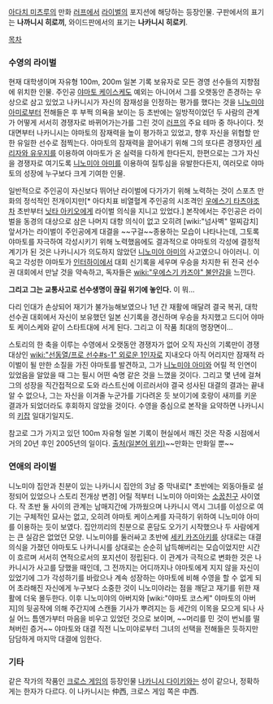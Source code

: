[[아다치 미츠루]]의 만화 [[러프]]에서 [[라이벌]]의 포지션에 해당하는 등장인물. 구판에서의 표기는 '''나까니시 히로끼''', 와이드판에서의 표기는 '''나카니시 히로키'''.

[[목차]]

=== 수영의 라이벌 ===
현재 대학생이며 자유형 100m, 200m 일본 기록 보유자로 모든 경영 선수들의 지향점에 위치한 인물. 주인공 [[야마토 케이스케]]도 예외는 아니어서 그를 오랫동안 존경하는 우상으로 삼고 있었고 나카니시가 자신의 잠재성을 인정하는 평가를 했다는 것을 [[니노미야 아미]]로부터 전해들은 후 부쩍 의욕을 보이는 등 초반에는 일방적이었던 두 사람의 관계가 어떻게 서서히 경쟁자로 바뀌어가는가를 그린 것이 [[러프]]의 주요 테마 중 하나이다. 첫 대면부터 나카니시는 야마토의 잠재력을 높이 평가하고 있었고, 향후 자신을 위협할 만한 유일한 선수로 점찍는다. 야마토의 잠재력을 끌어내기 위해 그의 또다른 경쟁자인 [[세리자와 유우지]]를 이용하여 야마토가 온 실력을 다하게 한다든지, 한편으로는 그가 자신을 경쟁자로 여기도록 [[니노미야 아미]]를 이용하여 질투심을 유발한다든지, 여러모로 야마토의 성장에 누구보다 크게 기여한 인물. 

일반적으로 주인공이 자신보다 뛰어난 라이벌에 다가가기 위해 노력하는 것이 스포츠 만화의 정석적인 전개이지만[* 아다치표 비열혈계 주인공의 시조격인 [[우에스기 타츠야]]조차 초반부터 [[닛타 아키오]]에게 라이벌 의식을 지니고 있었다.] 본작에서는 주인공은 라이벌을 동경의 대상으로 삼은 나머지 대항 의식이 없고 오히려 [wiki:"넘사벽" 멀찌감치] 앞서가는 라이벌이 주인공에게 대결을 ~~구걸~~종용하는 모습이 나타나는데, 그토록 야마토를 자극하여 각성시키기 위해 노력했음에도 결과적으로 야마토의 각성에 결정적 계기가 된 것은 나카니시가 의도하지 않았던 [[니노미야 아미]]의 사고였으니 아이러니. 이윽고 각성한 야마토가 [[인터하이]]에서 대회 신기록을 세우며 우승을 차지한 뒤 전국 선수권 대회에서 만날 것을 약속하고, 독자들은 [[wiki:"우에스기 카즈야" 불안감]]을 느낀다.


'''그리고 그는 교통사고로 선수생명이 끊길 위기에 놓인다.''' 이 뭐...


다리 인대가 손상되어 재기가 불가능해보였으나 1년 간 재활에 매달려 결국 복귀, 대학 선수권 대회에서 자신이 보유했던 일본 신기록을 경신하며 우승을 차지했고 드디어 야마토 케이스케와 같이 스타트대에 서게 된다. 그리고 이 작품 최대의 명장면이...

스토리의 한 축을 이루는 수영에서 오랫동안 경쟁자가 없어 오직 자신의 기록만이 경쟁 대상인 [[wiki:"선동열/프로 선수#s-1" 외로운 1인자]]로 지내오다 아직 어리지만 잠재적 라이벌이 될 만한 소질을 가진 야마토를 발견하고, 그가 [[니노미야 아미]]와 어릴 적 인연이 있었음을 알았을 때 그는 필시 어떤 숙명 같은 것을 느꼈을 것이다. 그리고 몇 년에 걸쳐 그의 성장을 직간접적으로 도와 라스트신에 이르러서야 결국 성사된 대결의 결과는 끝내 알 수 없으나, 그는 자신을 이겨줄 누군가를 기다려온 듯 보이기에 호랑이 새끼를 키운 결과가 되었더라도 후회하지 않았을 것이다. 수영을 중심으로 본작을 요약하면 나카니시의 [[키잡]] 일대기일지도.

참고로 그가 가지고 있던 100m 자유형 일본 기록이 현실에서 깨진 것은 작중 시점에서 거의 20년 후인 2005년의 일이다.  [http://ja.wikipedia.org/wiki/100m%E8%87%AA%E7%94%B1%E5%BD%A2%E3%81%AE%E6%AD%B4%E4%BB%A3%E6%97%A5%E6%9C%AC%E8%A8%98%E9%8C%B2%E4%B8%80%E8%A6%A7 출처(일본어 위키)]~~만화는 만화일 뿐~~

=== 연애의 라이벌 ===
니노미야 집안과 친분이 있는 나카니시 집안의 3남 중 막내로[* 초반에는 외동아들로 설정되어 있었으나 스토리 전개상 변경] 어릴 적부터 니노미야 아미와는 [[소꿉친구]] 사이였다. 작 초반 둘 사이의 관계는 남매지간에 가까웠으며 나카니시 역시 그녀를 이성으로 여기는 구체적인 묘사는 없고, 오히려 야마토 케이스케를 자극하기 위하여 니노미야 아미를 이용하는 듯이 보였다. 집안끼리의 친분으로 혼담도 오가기 시작했으나 두 사람에게는 큰 실감은 없었던 모양. 니노미야를 둘러싸고 초반에 [[세키 카즈아키]]를 상대로는 대결 의식을 가졌던 야마토도 나카니시를 상대로는 순순히 납득해버리는 모습이었지만 시간이 흐르며 서서히 연적으로서의 포지션이 정립된다. 이 관계가 극적으로 변화한 것은 나카니시가 사고를 당했을 때인데, 그 전까지는 어디까지나 야마토에게 지지 않을 자신이 있었기에 그가 각성하기를 바랐으나 계속 성장하는 야마토에 비해 수영을 할 수 없게 되어 초라해진 자신에게 누구보다 소중한 것이 니노미야라는 점을 깨닫고 재기를 위한 재활에 더욱 몰두한다. 이후 니노미야의 아버지와 [wiki:"야마토 코스케" 야마토의 아버지]의 뒷공작에 의해 주간지에 스캔들 기사가 뿌려지는 등 세간의 이목을 모으게 되나 사실 어느 틈엔가부터 마음을 비우고 있었던 것으로 보이며, ~~머리를 민 것이 번뇌를 떨쳐버린 증거~~ 야마토와 대결 직전 니노미야로부터 그녀의 선택을 전해들은 듯하지만 담담하게 마지막 대결에 임한다. 

=== 기타 ===
같은 작가의 작품인 [[크로스 게임]]의 등장인물 [[나카니시 다이키]]와는 성이 같으나, 정확하게는 한자가 다르다. 이 나카니시는 仲西, 크로스 게임 쪽은 中西.
